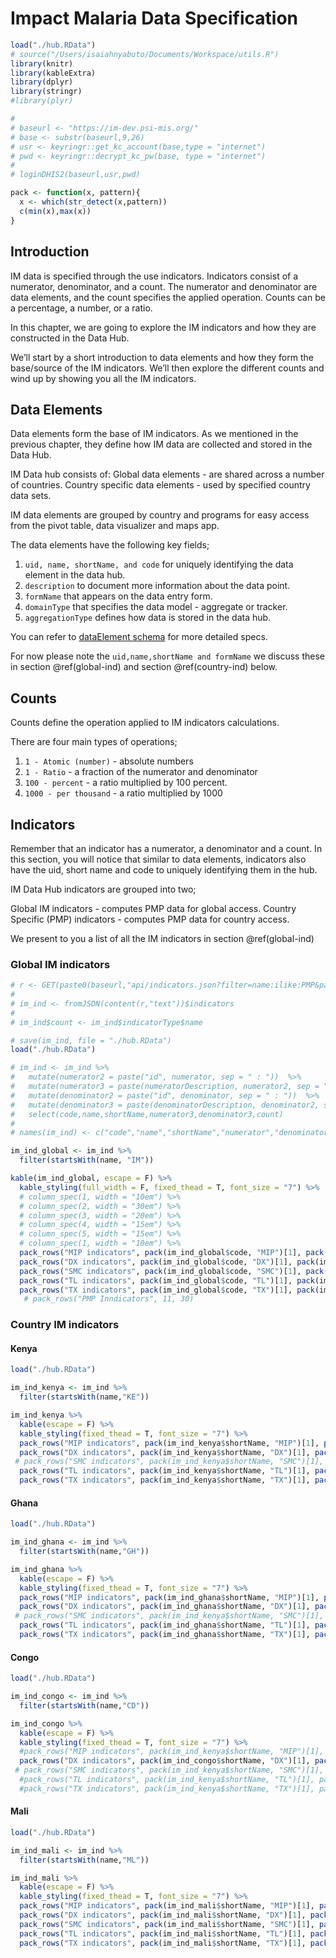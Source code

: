 # Impact Malaria Data Specification {#data}
<!-- SET UP -->
```r
load("./hub.RData")
# source("/Users/isaiahnyabuto/Documents/Workspace/utils.R")
library(knitr)
library(kableExtra)
library(dplyr)
library(stringr)
#library(plyr)

# 
# baseurl <- "https://im-dev.psi-mis.org/"
# base <- substr(baseurl,9,26)
# usr <- keyringr::get_kc_account(base,type = "internet")
# pwd <- keyringr::decrypt_kc_pw(base, type = "internet")
# 
# loginDHIS2(baseurl,usr,pwd)

pack <- function(x, pattern){
  x <- which(str_detect(x,pattern))
  c(min(x),max(x))
}

```

## Introduction 

IM data is specified through the use indicators. Indicators consist of a numerator, denominator, and a count. The numerator and denominator are data elements, and the count specifies the applied operation. Counts can be a percentage, a number, or a ratio. 

In this chapter, we are going to explore the IM indicators and how they are constructed in the Data Hub. 

We’ll start by a short introduction to data elements and how they form the base/source of the IM indicators. We’ll then explore the different counts and wind up by showing you all the IM indicators. 


## Data Elements

Data elements form the base of IM indicators. As we mentioned in the previous chapter, they define how IM data are collected and stored in the Data Hub. 

IM Data hub consists of:
Global data elements - are shared across a number of countries. 
Country specific data elements - used by specified country data sets. 

IM data elements are grouped by country and programs for easy access from the pivot table, data visualizer and maps app.

The data elements have the following key fields;

1. `uid, name, shortName, and code` for uniquely identifying the data element in the data hub. 
2. `description` to document more information about the data point.
3. `formName` that appears on the data entry form. 
4. `domainType` that specifies the data model - aggregate or tracker.
5. `aggregationType` defines how data is stored in the data hub.

You can refer to [dataElement schema](http://im-dev.psi-mis.org/api/schemas/dataElement.json) for more detailed specs.

For now please note the `uid,name,shortName and formName` we discuss these in section \@ref(global-ind) and section \@ref(country-ind) below.

## Counts

Counts define the operation applied to IM indicators calculations.

There are four main types of operations;

1. `1 - Atomic (number)` - absolute numbers
2. `1 - Ratio` - a fraction of the numerator and denominator
3. `100 - percent` - a ratio multiplied by 100 percent.
4. `1000 - per thousand` - a ratio multiplied by 1000


## Indicators {#ind}

Remember that an indicator has a numerator, a denominator and a count. In this section, you will notice that similar to data elements, indicators also have the uid, short name and code to uniquely identifying them in the hub.

IM Data Hub indicators are grouped into two; 

Global IM indicators - computes PMP data for global access.
Country Specific (PMP) indicators - computes PMP data for country access.

We present to you a list of all the IM indicators in section \@ref(global-ind)

### Global IM indicators {#global-ind}

```r

# r <- GET(paste0(baseurl,"api/indicators.json?filter=name:ilike:PMP&paging=false&fields=name,shortName,code,numeratorDescription,numerator,denominatorDescription,denominator,indicatorType[name]"))
# 
# im_ind <- fromJSON(content(r,"text"))$indicators
# 
# im_ind$count <- im_ind$indicatorType$name

# save(im_ind, file = "./hub.RData")
load("./hub.RData")

# im_ind <- im_ind %>%
#   mutate(numerator2 = paste("id", numerator, sep = " : "))  %>%
#   mutate(numerator3 = paste(numeratorDescription, numerator2, sep = "<br/>")) %>%
#   mutate(denominator2 = paste("id", denominator, sep = " : "))  %>%
#   mutate(denominator3 = paste(denominatorDescription, denominator2, sep = "<br/>")) %>%
#   select(code,name,shortName,numerator3,denominator3,count)
# 
# names(im_ind) <- c("code","name","shortName","numerator","denominator","count")

im_ind_global <- im_ind %>%
  filter(startsWith(name, "IM"))

kable(im_ind_global, escape = F) %>%
  kable_styling(full_width = F, fixed_thead = T, font_size = "7") %>%
  # column_spec(1, width = "10em") %>%
  # column_spec(2, width = "30em") %>%
  # column_spec(3, width = "20em") %>%
  # column_spec(4, width = "15em") %>%
  # column_spec(5, width = "15em") %>%
  # column_spec(1, width = "10em") %>%
  pack_rows("MIP indicators", pack(im_ind_global$code, "MIP")[1], pack(im_ind_global$code, "MIP")[2], label_row_css = "background-color:#A7C6ED; color:#212721;") %>%
  pack_rows("DX indicators", pack(im_ind_global$code, "DX")[1], pack(im_ind_global$code, "DX")[2], label_row_css = "background-color:#A7C6ED; color:#212721;") %>%
  pack_rows("SMC indicators", pack(im_ind_global$code, "SMC")[1], pack(im_ind_global$code, "SMC")[2], label_row_css = "background-color:#A7C6ED; color:#212721;") %>%
  pack_rows("TL indicators", pack(im_ind_global$code, "TL")[1], pack(im_ind_global$code, "TL")[2], label_row_css = "background-color:#A7C6ED; color:#212721;") %>%
  pack_rows("TX indicators", pack(im_ind_global$code, "TX")[1], pack(im_ind_global$code, "TX")[2], label_row_css = "background-color:#A7C6ED; color:#212721;")
   # pack_rows("PMP Inndicators", 11, 30)
```


### Country IM indicators {#country-ind}

#### Kenya

```r
load("./hub.RData")

im_ind_kenya <- im_ind %>%
  filter(startsWith(name,"KE"))

im_ind_kenya %>%
  kable(escape = F) %>%
  kable_styling(fixed_thead = T, font_size = "7") %>%
  pack_rows("MIP indicators", pack(im_ind_kenya$shortName, "MIP")[1], pack(im_ind_kenya$shortName, "MIP")[2], label_row_css = "background-color:#A7C6ED; color:#212721;")  %>%
  pack_rows("DX indicators", pack(im_ind_kenya$shortName, "DX")[1], pack(im_ind_kenya$shortName, "DX")[2], label_row_css = "background-color:#A7C6ED; color:#212721;") %>%
 # pack_rows("SMC indicators", pack(im_ind_kenya$shortName, "SMC")[1], pack(im_ind_kenya$shortName, "SMC")[2]) %>%
  pack_rows("TL indicators", pack(im_ind_kenya$shortName, "TL")[1], pack(im_ind_kenya$shortName, "TL")[2], label_row_css = "background-color:#A7C6ED; color:#212721;") %>%
  pack_rows("TX indicators", pack(im_ind_kenya$shortName, "TX")[1], pack(im_ind_kenya$shortName, "TX")[2], label_row_css = "background-color:#A7C6ED; color:#212721;")

```

#### Ghana

```r
load("./hub.RData")

im_ind_ghana <- im_ind %>%
  filter(startsWith(name,"GH"))

im_ind_ghana %>%
  kable(escape = F) %>%
  kable_styling(fixed_thead = T, font_size = "7") %>%
  pack_rows("MIP indicators", pack(im_ind_ghana$shortName, "MIP")[1], pack(im_ind_ghana$shortName, "MIP")[2], label_row_css = "background-color:#A7C6ED; color:#212721;")  %>%
  pack_rows("DX indicators", pack(im_ind_ghana$shortName, "DX")[1], pack(im_ind_ghana$shortName, "DX")[2], label_row_css = "background-color:#A7C6ED; color:#212721;") %>%
 # pack_rows("SMC indicators", pack(im_ind_kenya$shortName, "SMC")[1], pack(im_ind_kenya$shortName, "SMC")[2]) %>%
  pack_rows("TL indicators", pack(im_ind_ghana$shortName, "TL")[1], pack(im_ind_ghana$shortName, "TL")[2], label_row_css = "background-color:#A7C6ED; color:#212721;") %>%
  pack_rows("TX indicators", pack(im_ind_ghana$shortName, "TX")[1], pack(im_ind_ghana$shortName, "TX")[2], label_row_css = "background-color:#A7C6ED; color:#212721;")

```

#### Congo

```r
load("./hub.RData")

im_ind_congo <- im_ind %>%
  filter(startsWith(name,"CD"))

im_ind_congo %>%
  kable(escape = F) %>%
  kable_styling(fixed_thead = T, font_size = "7") %>%
  #pack_rows("MIP indicators", pack(im_ind_kenya$shortName, "MIP")[1], pack(im_ind_kenya$shortName, "MIP")[2])  %>%
  pack_rows("DX indicators", pack(im_ind_congo$shortName, "DX")[1], pack(im_ind_congo$shortName, "DX")[2], label_row_css = "background-color:#A7C6ED; color:#212721;") #%>%
 # pack_rows("SMC indicators", pack(im_ind_kenya$shortName, "SMC")[1], pack(im_ind_kenya$shortName, "SMC")[2]) %>%
  #pack_rows("TL indicators", pack(im_ind_kenya$shortName, "TL")[1], pack(im_ind_kenya$shortName, "TL")[2]) %>%
  #pack_rows("TX indicators", pack(im_ind_kenya$shortName, "TX")[1], pack(im_ind_kenya$shortName, "TX")[2])

```

#### Mali

```r

load("./hub.RData")

im_ind_mali <- im_ind %>%
  filter(startsWith(name,"ML"))

im_ind_mali %>%
  kable(escape = F) %>%
  kable_styling(fixed_thead = T, font_size = "7") %>%
  pack_rows("MIP indicators", pack(im_ind_mali$shortName, "MIP")[1], pack(im_ind_mali$shortName, "MIP")[2], label_row_css = "background-color:#A7C6ED; color:#212721;")  %>%
  pack_rows("DX indicators", pack(im_ind_mali$shortName, "DX")[1], pack(im_ind_mali$shortName, "DX")[2], label_row_css = "background-color:#A7C6ED; color:#212721;") %>%
  pack_rows("SMC indicators", pack(im_ind_mali$shortName, "SMC")[1], pack(im_ind_mali$shortName, "SMC")[2], label_row_css = "background-color:#A7C6ED; color:#212721;") %>%
  pack_rows("TL indicators", pack(im_ind_mali$shortName, "TL")[1], pack(im_ind_mali$shortName, "TL")[2], label_row_css = "background-color:#A7C6ED; color:#212721;") %>%
  pack_rows("TX indicators", pack(im_ind_mali$shortName, "TX")[1], pack(im_ind_mali$shortName, "TX")[2], label_row_css = "background-color:#A7C6ED; color:#212721;")

```


